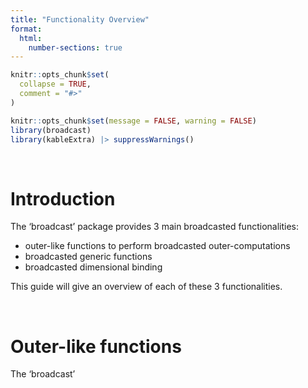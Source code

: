 ```yaml
---
title: "Functionality Overview"
format:
  html:
    number-sections: true
---
```


```r
knitr::opts_chunk$set(
  collapse = TRUE,
  comment = "#>"
)
```

```r
knitr::opts_chunk$set(message = FALSE, warning = FALSE)
library(broadcast)
library(kableExtra) |> suppressWarnings()
```


&nbsp;

# Introduction

The 'broadcast' package provides 3 main broadcasted functionalities:

 - outer-like functions to perform broadcasted outer-computations
 - broadcasted generic functions
 - broadcasted dimensional binding
 
This guide will give an overview of each of these 3 functionalities.


&nbsp;

# Outer-like functions


The 'broadcast'


&nbsp;
&nbsp;
